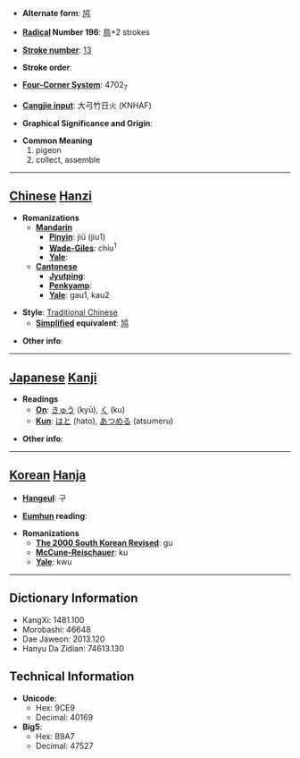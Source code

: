 * '''Alternate form''': [[鸠]]

* '''[[Wiktionary:Chinese radical index| Radical]] Number 196''': [[Wiktionary:Chinese radical index 鳥|鳥]]+2 strokes

* '''[[Wiktionary:Chinese total strokes index|Stroke number]]''': [[Wiktionary:Chinese total strokes index 13|13]]

* '''Stroke order''': 

* '''[[Wiktionary:Chinese four corner index|Four-Corner System]]''': 4702<sub>7</sub>

* '''[[Wiktionary:Chinese Cangjie index|Cangjie input]]''': 大弓竹日火 (KNHAF)

* '''Graphical Significance and Origin''': 

* '''Common Meaning'''
*#pigeon
*# collect, assemble


----

== [[Chinese]] [[Hanzi]] ==

* '''Romanizations'''
** '''[[Mandarin]]'''
*** '''[[Pinyin]]''': jiū (jiu1)
*** '''[[Wade-Giles]]''': chiu<sup>1</sup>
*** '''[[Yale]]''': 
** '''[[Cantonese]]'''
*** '''[[Jyutping]]''':
*** '''[[Penkyamp]]''': 
*** '''[[Yale]]''': gau1, kau2

* '''Style''': [[Traditional Chinese]] 
** '''[[Simplified Chinese|Simplified]] equivalent''': [[鸠]]

* '''Other info''': 

----

== [[Japanese]] [[Kanji]] ==

* '''Readings'''
** '''[[On]]''': [[きゅう]] (kyū), [[く]] (ku)
** '''[[Kun]]''': [[はと]] (hato), [[あつめる]] (atsumeru)

* '''Other info''':  

----

== [[Korean]] [[Hanja]] ==

* '''[[Hangeul]]''': 구

* '''[[Eumhun]] reading''': 

* '''Romanizations'''
** '''[[The 2000 South Korean Revised Romanization|The 2000 South Korean Revised]]''': gu
** '''[[McCune-Reischauer]]''': ku
** '''[[Yale]]''': kwu

----

== Dictionary Information ==

* KangXi: 1481.100
* Morobashi: 46648
* Dae Jaweon: 2013.120
* Hanyu Da Zidian: 74613.130

== Technical Information ==

* '''Unicode''':
** Hex: 9CE9
** Decimal: 40169
* '''Big5''':
** Hex: B9A7
** Decimal: 47527